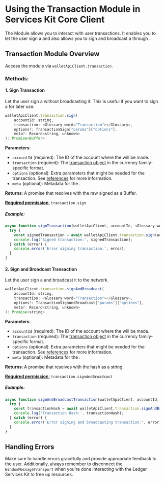 
# Using the Transaction Module in Services Kit Core Client

The <Glossary word="Transaction"></Glossary> Module allows you to interact with user transactions. It enables you to let the user sign a <Glossary word="transaction"></Glossary> and also allows you to sign and broadcast a <Glossary word="transaction"></Glossary> through <Glossary word="Ledger Live"></Glossary>.

## Transaction Module Overview

Access the <Glossary word="Transaction"></Glossary> module via `walletApiClient.transaction`.

### Methods:

#### 1. Sign Transaction

Let the user sign a <Glossary word="transaction"></Glossary> without broadcasting it. This is useful if you want to sign a <Glossary word="transaction"></Glossary> for later use.

```javascript
walletApiClient.transaction.sign(
    accountId: string,
    transaction: <Glossary word="Transaction"></Glossary>,
    options?: TransactionSign["params"]["options"],
    meta?: Record<string, unknown>
): Promise<Buffer>
```

**Parameters**:
- `accountId` (required): The ID of the account where the <Glossary word="transaction"></Glossary> will be made.
- `transaction` (required): The [transaction object](../../appendix/transaction) in the currency family-specific format.
- `options` (optional): Extra parameters that might be needed for the transaction. See [references](../../appendix/transaction#transactionsign-type) for more information.
- `meta` (optional): Metadata for the <Glossary word="transaction"></Glossary>.

**Returns**: A promise that resolves with the raw signed <Glossary word="transaction"></Glossary> as a Buffer.

[**Required permission**:](https://developers.ledger.com/docs/ledger-live/discover/guides/wallet-api/appendix/manifest#permissions)
 `transaction.sign`

##### Example:

```javascript
async function signTransaction(walletApiClient, accountId, <Glossary word="transaction"></Glossary>, options, meta) {
  try {
    const signedTransaction = await walletApiClient.transaction.sign(accountId, <Glossary word="transaction"></Glossary>, options, meta);
    console.log('Signed transaction:', signedTransaction);
  } catch (error) {
    console.error('Error signing transaction:', error);
  }
}
```

#### 2. Sign and Broadcast Transaction

Let the user sign a <Glossary word="transaction"></Glossary> and broadcast it to the network.

```javascript
walletApiClient.transaction.signAndBroadcast(
    accountId: string,
    transaction: <Glossary word="Transaction"></Glossary>,
    options?: TransactionSignAndBroadcast["params"]["options"],
    meta?: Record<string, unknown>
): Promise<string>
```

**Parameters**:
- `accountId` (required): The ID of the account where the <Glossary word="transaction"></Glossary> will be made.
- `transaction` (required): The [transaction object](../../appendix/transaction) in the currency family-specific format.
- `options` (optional): Extra parameters that might be needed for the transaction. See [references](../../appendix/transaction#transactionsignandbroadcast-type) for more information.
- `meta` (optional): Metadata for the <Glossary word="transaction"></Glossary>.

**Returns**: A promise that resolves with the <Glossary word="transaction"></Glossary> hash as a string.

[**Required permission**:](https://developers.ledger.com/docs/ledger-live/discover/guides/wallet-api/appendix/manifest#permissions)
  `transaction.signAndBroadcast`

##### Example:

```javascript
async function signAndBroadcastTransaction(walletApiClient, accountId, <Glossary word="transaction"></Glossary>, options, meta) {
  try {
    const transactionHash = await walletApiClient.transaction.signAndBroadcast(accountId, <Glossary word="transaction"></Glossary>, options, meta);
    console.log('Transaction Hash:', transactionHash);
  } catch (error) {
    console.error('Error signing and broadcasting transaction:', error);
  }
}
```

## Handling Errors

Make sure to handle errors gracefully and provide appropriate feedback to the user. Additionally, always remember to disconnect the `WindowMessageTransport` when you're done interacting with the Ledger Services Kit to free up resources.